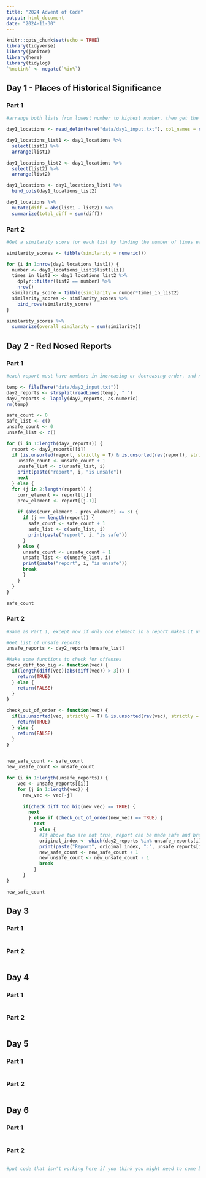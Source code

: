 ```yaml
---
title: "2024 Advent of Code"
output: html_document
date: "2024-11-30"
---
```


```r
knitr::opts_chunk$set(echo = TRUE)
library(tidyverse)
library(janitor)
library(here)
library(tidylog)
`%notin%` <- negate(`%in%`)
```

## Day 1 - Places of Historical Significance

### Part 1

```r

#arrange both lists from lowest number to highest number, then get the absolute difference between the numbers on each row. Add these up for the answer.

day1_locations <- read_delim(here("data/day1_input.txt"), col_names = c("list1", "list2"), delim = "   ")

day1_locations_list1 <- day1_locations %>%
  select(list1) %>%
  arrange(list1)

day1_locations_list2 <- day1_locations %>%
  select(list2) %>%
  arrange(list2)

day1_locations <- day1_locations_list1 %>%
  bind_cols(day1_locations_list2)

day1_locations %>%
  mutate(diff = abs(list1 - list2)) %>%
  summarize(total_diff = sum(diff))

```

### Part 2
```r

#Get a similarity score for each list by finding the number of times each number in list one appears in list two, and then multiply that number by the number of times it occurs in list 2. Add all these up to get the answer.

similarity_scores <- tibble(similarity = numeric())

for (i in 1:nrow(day1_locations_list1)) {
  number <- day1_locations_list1$list1[[i]]
  times_in_list2 <- day1_locations_list2 %>%
    dplyr::filter(list2 == number) %>%
    nrow()
  similarity_score = tibble(similarity = number*times_in_list2)
  similarity_scores <- similarity_scores %>%
    bind_rows(similarity_score)
}

similarity_scores %>%
  summarize(overall_similarity = sum(similarity))

```


## Day 2 - Red Nosed Reports

### Part 1

```r

#each report must have numbers in increasing or decreasing order, and no greater than 3 more/less than the number before for the report to be considered safe. Number of safe reports is the answer.

temp <- file(here("data/day2_input.txt"))
day2_reports <- strsplit(readLines(temp), " ")
day2_reports <- lapply(day2_reports, as.numeric)
rm(temp)

safe_count <- 0
safe_list <- c()
unsafe_count <- 0
unsafe_list <- c()

for (i in 1:length(day2_reports)) {
  report <- day2_reports[[i]]
  if (is.unsorted(report, strictly = T) & is.unsorted(rev(report), strictly = T)) {
    unsafe_count <- unsafe_count + 1
    unsafe_list <- c(unsafe_list, i)
    print(paste("report", i, "is unsafe"))
    next
  } else {
  for (j in 2:length(report)) {
    curr_element <- report[[j]]
    prev_element <- report[[j-1]]
    
    if (abs(curr_element - prev_element) <= 3) {
      if (j == length(report)) {
        safe_count <- safe_count + 1
        safe_list <- c(safe_list, i)
        print(paste("report", i, "is safe"))
      }
    } else {
      unsafe_count <- unsafe_count + 1
      unsafe_list <- c(unsafe_list, i)
      print(paste("report", i, "is unsafe"))
      break
      }
    }
  }
}

safe_count

```

### Part 2
```r

#Same as Part 1, except now if only one element in a report makes it unsafe, then it can count as safe. Added unsafe_list to the above code to isolate the problematic reports... might make sense to do the whole problem in one for loop, but for now I'll do a second thing here

#Get list of unsafe reports
unsafe_reports <- day2_reports[unsafe_list]

#Make some functions to check for offenses
check_diff_too_big <- function(vec) {
  if(length(diff(vec)[abs(diff(vec)) > 3])) {
    return(TRUE)
  } else {
    return(FALSE)
  }
}

check_out_of_order <- function(vec) {
  if(is.unsorted(vec, strictly = T) & is.unsorted(rev(vec), strictly = T)) {
    return(TRUE)
  } else {
    return(FALSE)
  }
}


new_safe_count <- safe_count
new_unsafe_count <- unsafe_count

for (i in 1:length(unsafe_reports)) {
    vec <- unsafe_reports[[i]]
    for (j in 1:length(vec)) {
      new_vec <- vec[-j]
      
      if(check_diff_too_big(new_vec) == TRUE) {
        next
        } else if (check_out_of_order(new_vec) == TRUE) {
          next
          } else {
            #If above two are not true, report can be made safe and break out of J loop
            original_index <- which(day2_reports %in% unsafe_reports[i])
            print(paste("Report", original_index, ":", unsafe_reports[i], "can be made safe"))
            new_safe_count <- new_safe_count + 1
            new_unsafe_count <- new_unsafe_count - 1
            break
          }
      }
}

new_safe_count

```


## Day 3

### Part 1

```r

```

### Part 2
```r

```


## Day 4

### Part 1

```r

```

### Part 2
```r

```


## Day 5

### Part 1

```r

```

### Part 2
```r

```


## Day 6

### Part 1

```r

```

### Part 2
```r

```



```r
#put code that isn't working here if you think you might need to come back to old ideas
```



